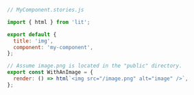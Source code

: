 ```js
// MyComponent.stories.js

import { html } from 'lit';

export default {
  title: 'img',
  component: 'my-component',
};

// Assume image.png is located in the "public" directory.
export const WithAnImage = {
  render: () => html`<img src="/image.png" alt="image" />`,
};
```
